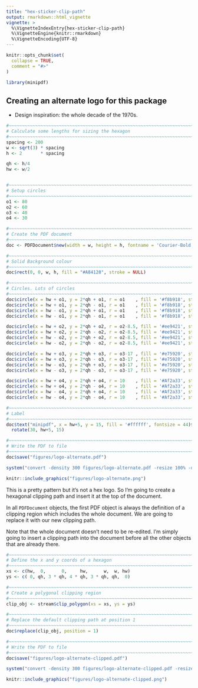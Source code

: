 ```yaml
---
title: "hex-sticker-clip-path"
output: rmarkdown::html_vignette
vignette: >
  %\VignetteIndexEntry{hex-sticker-clip-path}
  %\VignetteEngine{knitr::rmarkdown}
  %\VignetteEncoding{UTF-8}
---
```


```r
knitr::opts_chunk$set(
  collapse = TRUE,
  comment = "#>"
)
```

```r
library(minipdf)
```




## Creating an alternate logo for this package

* Design inspiration: the whole decade of the 1970s.

```r

#~~~~~~~~~~~~~~~~~~~~~~~~~~~~~~~~~~~~~~~~~~~~~~~~~~~~~~~~~~~~~~~~~~~~~~~~~~~~~~
# Calculate some lengths for sizing the hexagon
#~~~~~~~~~~~~~~~~~~~~~~~~~~~~~~~~~~~~~~~~~~~~~~~~~~~~~~~~~~~~~~~~~~~~~~~~~~~~~~
spacing <- 200
w <- sqrt(3) * spacing
h <- 2       * spacing

qh <- h/4
hw <- w/2


#~~~~~~~~~~~~~~~~~~~~~~~~~~~~~~~~~~~~~~~~~~~~~~~~~~~~~~~~~~~~~~~~~~~~~~~~~~~~~~
# Setup circles
#~~~~~~~~~~~~~~~~~~~~~~~~~~~~~~~~~~~~~~~~~~~~~~~~~~~~~~~~~~~~~~~~~~~~~~~~~~~~~~
o1 <- 80
o2 <- 60
o3 <- 40
o4 <- 30

#~~~~~~~~~~~~~~~~~~~~~~~~~~~~~~~~~~~~~~~~~~~~~~~~~~~~~~~~~~~~~~~~~~~~~~~~~~~~~~
# Create the PDF document
#~~~~~~~~~~~~~~~~~~~~~~~~~~~~~~~~~~~~~~~~~~~~~~~~~~~~~~~~~~~~~~~~~~~~~~~~~~~~~~
doc <- PDFDocument$new(width = w, height = h, fontname = 'Courier-Bold')

#~~~~~~~~~~~~~~~~~~~~~~~~~~~~~~~~~~~~~~~~~~~~~~~~~~~~~~~~~~~~~~~~~~~~~~~~~~~~~~
# Solid Background colour
#~~~~~~~~~~~~~~~~~~~~~~~~~~~~~~~~~~~~~~~~~~~~~~~~~~~~~~~~~~~~~~~~~~~~~~~~~~~~~~
doc$rect(0, 0, w, h, fill = "#A84128", stroke = NULL)

#~~~~~~~~~~~~~~~~~~~~~~~~~~~~~~~~~~~~~~~~~~~~~~~~~~~~~~~~~~~~~~~~~~~~~~~~~~~~~~
# Circles. Lots of circles
#~~~~~~~~~~~~~~~~~~~~~~~~~~~~~~~~~~~~~~~~~~~~~~~~~~~~~~~~~~~~~~~~~~~~~~~~~~~~~~
doc$circle(x = hw + o1, y = 2*qh + o1, r = o1    , fill = '#f8b918', stroke = NULL)
doc$circle(x = hw + o1, y = 2*qh - o1, r = o1    , fill = '#f8b918', stroke = NULL)
doc$circle(x = hw - o1, y = 2*qh + o1, r = o1    , fill = '#f8b918', stroke = NULL)
doc$circle(x = hw - o1, y = 2*qh - o1, r = o1    , fill = '#f8b918', stroke = NULL)

doc$circle(x = hw + o2, y = 2*qh + o2, r = o2-8.5, fill = '#ee9421', stroke = NULL)
doc$circle(x = hw + o2, y = 2*qh - o2, r = o2-8.5, fill = '#ee9421', stroke = NULL)
doc$circle(x = hw - o2, y = 2*qh + o2, r = o2-8.5, fill = '#ee9421', stroke = NULL)
doc$circle(x = hw - o2, y = 2*qh - o2, r = o2-8.5, fill = '#ee9421', stroke = NULL)

doc$circle(x = hw + o3, y = 2*qh + o3, r = o3-17 , fill = '#e75920', stroke = NULL)
doc$circle(x = hw + o3, y = 2*qh - o3, r = o3-17 , fill = '#e75920', stroke = NULL)
doc$circle(x = hw - o3, y = 2*qh + o3, r = o3-17 , fill = '#e75920', stroke = NULL)
doc$circle(x = hw - o3, y = 2*qh - o3, r = o3-17 , fill = '#e75920', stroke = NULL)

doc$circle(x = hw + o4, y = 2*qh + o4, r = 10    , fill = '#Af2a33', stroke = NULL)
doc$circle(x = hw + o4, y = 2*qh - o4, r = 10    , fill = '#Af2a33', stroke = NULL)
doc$circle(x = hw - o4, y = 2*qh + o4, r = 10    , fill = '#Af2a33', stroke = NULL)
doc$circle(x = hw - o4, y = 2*qh - o4, r = 10    , fill = '#Af2a33', stroke = NULL)

#~~~~~~~~~~~~~~~~~~~~~~~~~~~~~~~~~~~~~~~~~~~~~~~~~~~~~~~~~~~~~~~~~~~~~~~~~~~~~~
# Label
#~~~~~~~~~~~~~~~~~~~~~~~~~~~~~~~~~~~~~~~~~~~~~~~~~~~~~~~~~~~~~~~~~~~~~~~~~~~~~~
doc$text("minipdf", x = hw+5, y = 15, fill = '#ffffff', fontsize = 44)$
  rotate(30, hw+5, 15)

#~~~~~~~~~~~~~~~~~~~~~~~~~~~~~~~~~~~~~~~~~~~~~~~~~~~~~~~~~~~~~~~~~~~~~~~~~~~~~~
# Write the PDF to file
#~~~~~~~~~~~~~~~~~~~~~~~~~~~~~~~~~~~~~~~~~~~~~~~~~~~~~~~~~~~~~~~~~~~~~~~~~~~~~~
doc$save("figures/logo-alternate.pdf")
```



```r
system("convert -density 300 figures/logo-alternate.pdf -resize 100% -define png:exclude-chunks=date,time figures/logo-alternate.png")
```

```r
knitr::include_graphics("figures/logo-alternate.png")
```


This is a pretty pattern but it's not a hex logo. So I'm going to create a hexagonal clipping
path and insert it at the top of the document.

In all `PDFDocument` objects, the first PDF object is always the definition of a clipping
region which includes the whole document. We are going to replace it with our
new clipping path.

Note that the whole document doesn't need to be re-edited. I'm simply going to insert 
a clipping path into the document before all the other objects that are already there.

```r
#~~~~~~~~~~~~~~~~~~~~~~~~~~~~~~~~~~~~~~~~~~~~~~~~~~~~~~~~~~~~~~~~~~~~~~~~~~~~~~
# Define the x and y coords of a hexagon
#~~~~~~~~~~~~~~~~~~~~~~~~~~~~~~~~~~~~~~~~~~~~~~~~~~~~~~~~~~~~~~~~~~~~~~~~~~~~~~
xs <- c(hw,  0,      0,     hw,      w,  w, hw)
ys <- c( 0, qh, 3 * qh, 4 * qh, 3 * qh, qh,  0)

#~~~~~~~~~~~~~~~~~~~~~~~~~~~~~~~~~~~~~~~~~~~~~~~~~~~~~~~~~~~~~~~~~~~~~~~~~~~~~~
# Create a polygonal clipping region
#~~~~~~~~~~~~~~~~~~~~~~~~~~~~~~~~~~~~~~~~~~~~~~~~~~~~~~~~~~~~~~~~~~~~~~~~~~~~~~
clip_obj <- stream$clip_polygon(xs = xs, ys = ys)

#~~~~~~~~~~~~~~~~~~~~~~~~~~~~~~~~~~~~~~~~~~~~~~~~~~~~~~~~~~~~~~~~~~~~~~~~~~~~~~
# Replace the default clipping path at position 1
#~~~~~~~~~~~~~~~~~~~~~~~~~~~~~~~~~~~~~~~~~~~~~~~~~~~~~~~~~~~~~~~~~~~~~~~~~~~~~~
doc$replace(clip_obj, position = 1)

#~~~~~~~~~~~~~~~~~~~~~~~~~~~~~~~~~~~~~~~~~~~~~~~~~~~~~~~~~~~~~~~~~~~~~~~~~~~~~~
# Write the PDF to file
#~~~~~~~~~~~~~~~~~~~~~~~~~~~~~~~~~~~~~~~~~~~~~~~~~~~~~~~~~~~~~~~~~~~~~~~~~~~~~~
doc$save("figures/logo-alternate-clipped.pdf")
```



```r
system("convert -density 300 figures/logo-alternate-clipped.pdf -resize 100% -define png:exclude-chunks=date,time figures/logo-alternate-clipped.png")
```

```r
knitr::include_graphics("figures/logo-alternate-clipped.png")
```









